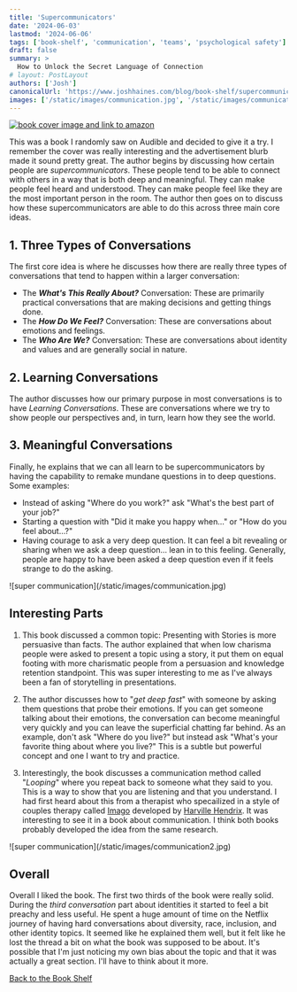```yaml
---
title: 'Supercommunicators'
date: '2024-06-03'
lastmod: '2024-06-06'
tags: ['book-shelf', 'communication', 'teams', 'psychological safety']
draft: false
summary: >
  How to Unlock the Secret Language of Connection
# layout: PostLayout
authors: ['Josh']
canonicalUrl: 'https://www.joshhaines.com/blog/book-shelf/supercommunicators'
images: ['/static/images/communication.jpg', '/static/images/communication2.jpg']
---
```


<div className="mx-auto w-1/3">
  <a href="https://www.amazon.com/Supercommunicators-Unlock-Secret-Language-Connection/dp/0593243919">
    <img
      alt="book cover image and link to amazon"
      src="https://m.media-amazon.com/images/I/51442-63BEL._SY445_SX342_.jpg"
    />
  </a>
</div>

This was a book I randomly saw on Audible and decided to give it a try. I remember the cover was really interesting and the advertisement blurb made it sound pretty great. The author begins by discussing how certain people are _supercommunicators_. These people tend to be able to connect with others in a way that is both deep and meaningful. They can make people feel heard and understood. They can make people feel like they are the most important person in the room. The author then goes on to discuss how these supercommunicators are able to do this across three main core ideas.

## 1. Three Types of Conversations

The first core idea is where he discusses how there are really three types of conversations that tend to happen within a larger conversation:

- The **_What's This Really About?_** Conversation: These are primarily practical conversations that are making decisions and getting things done.
- The **_How Do We Feel?_** Conversation: These are conversations about emotions and feelings.
- The **_Who Are We?_** Conversation: These are conversations about identity and values and are generally social in nature.

## 2. Learning Conversations

The author discusses how our primary purpose in most conversations is to have _Learning Conversations_. These are conversations where we try to show people our perspectives and, in turn, learn how they see the world.

## 3. Meaningful Conversations

Finally, he explains that we can all learn to be supercommunicators by having the capability to remake mundane questions in to deep questions. Some examples:

- Instead of asking "Where do you work?" ask "What's the best part of your job?"
- Starting a question with "Did it make you happy when..." or "How do you feel about...?"
- Having courage to ask a very deep question. It can feel a bit revealing or sharing when we ask a deep question... lean in to this feeling. Generally, people are happy to have been asked a deep question even if it feels strange to do the asking.

<div className="-mx-2 flex flex-wrap justify-center overflow-hidden xl:-mx-2">
  <div className="my-1 w-full overflow-hidden px-2 xl:my-1 xl:w-3/4 xl:px-2">
    ![super communication](/static/images/communication.jpg)
  </div>
</div>

## Interesting Parts

1. This book discussed a common topic: Presenting with Stories is more persuasive than facts. The author explained that when low charisma people were asked to present a topic using a story, it put them on equal footing with more charismatic people from a persuasion and knowledge retention standpoint. This was super interesting to me as I've always been a fan of storytelling in presentations.

2. The author discusses how to "_get deep fast_" with someone by asking them questions that probe their emotions. If you can get someone talking about their emotions, the conversation can become meaningful very quickly and you can leave the superficial chatting far behind. As an example, don't ask "Where do you live?" but instead ask "What's your favorite thing about where you live?" This is a subtle but powerful concept and one I want to try and practice.

3. Interestingly, the book discusses a communication method called "_Looping_" where you repeat back to someone what they said to you. This is a way to show that you are listening and that you understand. I had first heard about this from a therapist who specailized in a style of couples therapy called [Imago](https://imagorelationships.org/) developed by [Harville Hendrix](https://www.amazon.com/Getting-Love-You-Want-Couples-ebook/dp/B07CG4ZLBR). It was interesting to see it in a book about communication. I think both books probably developed the idea from the same research.

<div className="-mx-2 flex flex-wrap justify-center overflow-hidden xl:-mx-2">
  <div className="my-1 w-full overflow-hidden px-2 xl:my-1 xl:w-3/4 xl:px-2">
    ![super communication](/static/images/communication2.jpg)
  </div>
</div>

## Overall

Overall I liked the book. The first two thirds of the book were really solid. During the _third conversation_ part about identities it started to feel a bit preachy and less useful. He spent a huge amount of time on the Netflix journey of having hard conversations about diversity, race, inclusion, and other identity topics. It seemed like he explained them well, but it felt like he lost the thread a bit on what the book was supposed to be about. It's possible that I'm just noticing my own bias about the topic and that it was actually a great section. I'll have to think about it more.

[Back to the Book Shelf](/blog/book-shelf)
